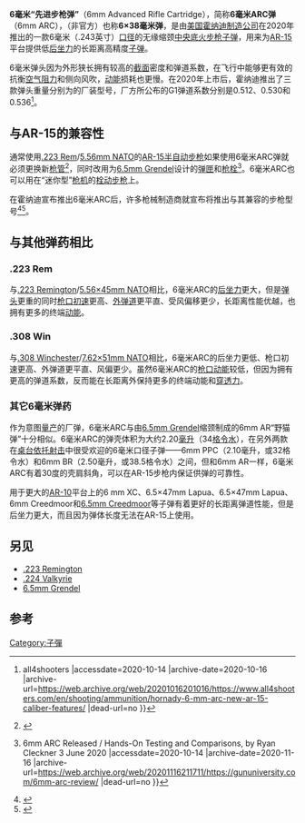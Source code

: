 {{Infobox firearm cartridge
| name = 6 mm Advanced Rifle Cartridge
| image = 
| alt = 
| caption = 
| type = [[中央式底火|中央式底火]]
| origin = [[美国|美国]]
<!-- Service history -->
| service = 
| used_by = 
| wars = 
<!-- Production history -->
| designer = 
| design_date = 
| manufacturer = [[霍纳迪制造公司|霍纳迪制造公司]]
| production_date = 2020年至今
<!-- Specifications -->
| is_SI_specs = yes
| parent = [[5.6×39_mm|5.6×39 mm]] (.220 Russian)、[[6.5mm_Grendel|6.5mm Grendel]]<ref>{{Cite web |url=https://www.firearmsnews.com/editorial/new-from-hornady-6mm-arc/376909 |title=Hornady 6mm ARC Cartridge - What You Need to Know |accessdate=2020-10-14 |archive-date=2020-10-15 |archive-url=https://web.archive.org/web/20201015224144/https://www.firearmsnews.com/editorial/new-from-hornady-6mm-arc/376909 |dead-url=no }}</ref>
| case_type = 无缘缩颈
| bullet = 6.18
| bullet_ref = <ref name="6mm-ARC-drawings">{{Cite web |url=https://saami.org/wp-content/uploads/2020/06/6mm-ARC-Public-Introduction-Rev-2020-06-18.pdf |title=Public Introduction - 6.5 Creedmoor - 6mm-ARC-Public-Introduction-Rev-2020-06-18.pdf |accessdate=2020-10-14 |archive-date=2020-10-01 |archive-url=https://web.archive.org/web/20201001120735/https://saami.org/wp-content/uploads/2020/06/6mm-ARC-Public-Introduction-Rev-2020-06-18.pdf |dead-url=no }}</ref>
| neck = 6.96
| neck_ref = <ref name="6mm-ARC-drawings"/>
| shoulder = 10.924
| shoulder_ref = <ref name="6mm-ARC-drawings"/>
| base = 11.201
| base_ref = <ref name="6mm-ARC-drawings"/>
| rim_dia = 10.44
| rim_dia_ref = <ref name="6mm-ARC-drawings"/>
| rim_thick = 1.5
| rim_thick_ref = <ref name="firearmsnews">{{Cite web |url=https://www.firearmsnews.com/editorial/new-from-hornady-6mm-arc/376909 |title=Hornady 6mm ARC Cartridge - What You Need to Know |accessdate=2020-10-14 |archive-date=2020-10-15 |archive-url=https://web.archive.org/web/20201015224144/https://www.firearmsnews.com/editorial/new-from-hornady-6mm-arc/376909 |dead-url=no }}</ref>
| case_length = 37.85
| case_length_ref = <ref name="6mm-ARC-drawings"/>
| length = 57.40
| length_ref = <ref name="6mm-ARC-drawings"/>
| case_capacity = 2.20
| case_capacity_ref = {{citation needed|date=July 2020}}
| rifling = 190.5 mm (1:7.50")
| primer = 步枪-小型
| max_pressure = 358.53
| max_pressure_ref = <ref name="6mm-ARC-drawings"/>
| pressure_method = SAAMI
<!-- Ballistic performance -->
| is_SI_ballistics = yes
| bwunit = gram
| bw1 = 6.67
| btype1 = ELD-X Precision Hunter
| vel1 = 853.44
| en1 = 2429
| bw2 = 6.80
| btype2 = BTHP BLACK
| vel2 = 838.2
| en2 = 2388
| bw3 = 7.00
| btype3 = ELD Match
| vel3 = 838.2
| en3 = 2459
| test_barrel_length = {{cvt|610|mm|in}}
| balsrc = <ref name="Hornady-6mm-ARC-info-page">{{Cite web |url=https://www.hornady.com/6mmarc |title=6mm ARC - Hornady Manufacturing, Inc |accessdate=2020-10-14 |archive-date=2020-11-13 |archive-url=https://web.archive.org/web/20201113174952/https://www.hornady.com/6mmARC |dead-url=no }}</ref>
}}
'''6毫米“先进步枪弹”'''（6mm Advanced Rifle Cartridge），简称'''6毫米ARC弹'''（6mm ARC），（非官方）也称'''6×38毫米弹'''，是由[[美国|美国]][[霍纳迪制造公司|霍纳迪制造公司]]在2020年推出的一款6毫米（.243英寸）[[口径|口径]]的无缘缩颈[[中央底火|中央底火]][[步枪子弹|步枪子弹]]，用来为[[AR-15|AR-15]]平台提供低[[后坐力|后坐力]]的长距离高精度[[子弹|子弹]]。

6毫米弹头因为外形狭长拥有较高的[[截面_(几何)|截面]]密度和弹道系数，在飞行中能够更有效的抗衡[[空气阻力|空气阻力]]和侧向风吹，[[动能|动能]]损耗也更慢。在2020年上市后，霍纳迪推出了三款弹头重量分别为{{cvt|103|,|105|and|108|gr|g}}的厂装型号，厂方所公布的G1弹道系数分别是0.512、0.530和0.536<ref>{{Cite web |url=https://www.all4shooters.com/en/shooting/ammunition/hornady-6-mm-arc-new-ar-15-caliber-features/ |title=Brand new rifle caliber: 6 mm ARC, Hornady's Advanced Rifle Cartridge! {{!}} all4shooters |accessdate=2020-10-14 |archive-date=2020-10-16 |archive-url=https://web.archive.org/web/20201016201016/https://www.all4shooters.com/en/shooting/ammunition/hornady-6-mm-arc-new-ar-15-caliber-features/ |dead-url=no }}</ref>。

== 与AR-15的兼容性 ==
通常使用[[.223_Rem|.223 Rem]]/[[5.56mm_NATO|5.56mm NATO]]的[[AR-15半自动步枪|AR-15半自动步枪]]如果使用6毫米ARC弹就必须更换新[[枪管|枪管]]<ref>{{Cite web |url=https://www.gunsamerica.com/digest/hornadys-new-6mm-arc-odin-works-barrels-first-field-tests/ |title=Hornady's NEW 6mm ARC & Odin Work's Barrels - www.gunsamerica.com |accessdate=2020-10-14 |archive-date=2020-10-14 |archive-url=https://web.archive.org/web/20201014223343/https://www.gunsamerica.com/digest/hornadys-new-6mm-arc-odin-works-barrels-first-field-tests/ |dead-url=no }}</ref>，同时改用为[[6.5mm_Grendel|6.5mm Grendel]]设计的[[弹匣|弹匣]]和[[枪栓|枪栓]]<ref>{{Cite web |url=https://gununiversity.com/6mm-arc-review/ |title=gununiversity.com {{!}} 6mm ARC Released / Hands-On Testing and Comparisons, by Ryan Cleckner 3 June 2020 |accessdate=2020-10-14 |archive-date=2020-11-16 |archive-url=https://web.archive.org/web/20201116211711/https://gununiversity.com/6mm-arc-review/ |dead-url=no }}</ref>。6毫米ARC也可以用在“迷你型”[[枪机|枪机]]的[[栓动步枪|栓动步枪]]上。

在霍纳迪宣布推出6毫米ARC后，许多枪械制造商就宣布将推出与其兼容的步枪型号<ref>{{Cite web |url=https://www.tactical-life.com/firearms/rifles/rifles-hornady-6mm-arc/ |title=“With the announcement of the Hornady 6mm ARC cartridge, an incredible 22 companies plan rifles for the consumer market, with more on the way.” – Tactical Life Gun Magazine: Gun News and Gun Reviews |accessdate=2020-10-14 |archive-date=2020-10-20 |archive-url=https://web.archive.org/web/20201020201237/https://www.tactical-life.com/firearms/rifles/rifles-hornady-6mm-arc/ |dead-url=no }}</ref><ref>{{Cite web |url=https://www.ammoland.com/2020/06/cmmg-announces-new-rifles-chambered-in-6mm-arc/ |title=CMMG Announces New Rifles Chambered in 6mm ARC |accessdate=2020-10-14 |archive-date=2020-09-18 |archive-url=https://web.archive.org/web/20200918020749/https://www.ammoland.com/2020/06/cmmg-announces-new-rifles-chambered-in-6mm-arc/ |dead-url=no }}</ref>。

== 与其他弹药相比 ==
=== .223 Rem ===
与[[.223_Remington|.223 Remington]]/[[5.56×45mm_NATO|5.56×45mm NATO]]相比，6毫米ARC的[[后坐力|后坐力]]更大，但是[[弹丸|弹头]]更重的同时[[枪口初速|枪口初速]]更高、[[外弹道|外弹道]]更平直、受风偏移更少，长距离性能优越，也拥有更多的终端[[动能|动能]]。

=== .308 Win ===
与[[.308_Winchester|.308 Winchester]]/[[7.62×51mm_NATO|7.62×51mm NATO]]相比，6毫米ARC的后坐力更低、枪口初速更高、外弹道更平直、风偏更少。虽然6毫米ARC的[[枪口动能|枪口动能]]较低，但因为拥有更高的弹道系数，反而能在长距离外保持更多的终端动能和[[穿透力|穿透力]]。

=== 其它6毫米弹药 ===
作为意图[[量产|量产]]的厂弹，6毫米ARC与由[[6.5mm_Grendel|6.5mm Grendel]]缩颈制成的6mm AR“野猫弹”十分相似。6毫米ARC的弹壳体积为大约2.20[[毫升|毫升]]（34[[格令|格令]][[水|水]]），在另外两款在[[射击运动|桌台依托射击]]中很受欢迎的6毫米口径子弹——6mm PPC（2.10毫升，或32格令水）和6mm BR（2.50毫升，或38.5格令水）之间，但和6mm AR一样，6毫米ARC有着30度的壳肩斜角，可以在AR-15步枪内保证供弹的可靠性。

用于更大的[[AR-10|AR-10]]平台上的6 mm XC、6.5×47mm Lapua、6.5×47mm Lapua、6mm Creedmoor和[[6.5mm_Creedmoor|6.5mm Creedmoor]]等子弹有着更好的长距离弹道性能，但是后坐力更大，而且因为弹体长度无法在AR-15上使用。

== 另见 ==
* [[.223_Remington|.223 Remington]]
* [[.224_Valkyrie|.224 Valkyrie]]
* [[6.5mm_Grendel|6.5mm Grendel]]

== 参考 ==
<references />

[[Category:子彈|Category:子彈]]
